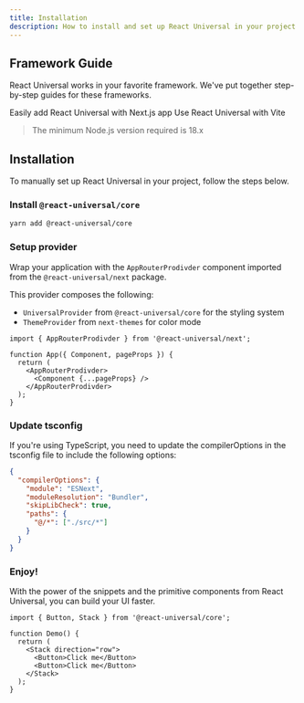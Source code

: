 ```yaml
---
title: Installation
description: How to install and set up React Universal in your project
---
```


## Framework Guide

React Universal works in your favorite framework. We've put together step-by-step guides for these
frameworks.

<Card title="Next.js" href="/getting-started/frameworks/next-app">
  Easily add React Universal with Next.js app
</Card>

<Card title="Vite" href="/getting-started/frameworks/vite">
  Use React Universal with Vite
</Card>

> The minimum Node.js version required is 18.x

## Installation

To manually set up React Universal in your project, follow the steps below.

### Install `@react-universal/core`

```bash
yarn add @react-universal/core
```

### Setup provider

Wrap your application with the `AppRouterProdivder` component imported from the
`@react-universal/next` package.

This provider composes the following:

- `UniversalProvider` from `@react-universal/core` for the styling system
- `ThemeProvider` from `next-themes` for color mode

```tsx
import { AppRouterProdivder } from '@react-universal/next';

function App({ Component, pageProps }) {
  return (
    <AppRouterProdivder>
      <Component {...pageProps} />
    </AppRouterProdivder>
  );
}
```

### Update tsconfig

If you're using TypeScript, you need to update the compilerOptions in the tsconfig file to include
the following options:

```json
{
  "compilerOptions": {
    "module": "ESNext",
    "moduleResolution": "Bundler",
    "skipLibCheck": true,
    "paths": {
      "@/*": ["./src/*"]
    }
  }
}
```

### Enjoy!

With the power of the snippets and the primitive components from React Universal, you can build your
UI faster.

```tsx
import { Button, Stack } from '@react-universal/core';

function Demo() {
  return (
    <Stack direction="row">
      <Button>Click me</Button>
      <Button>Click me</Button>
    </Stack>
  );
}
```
